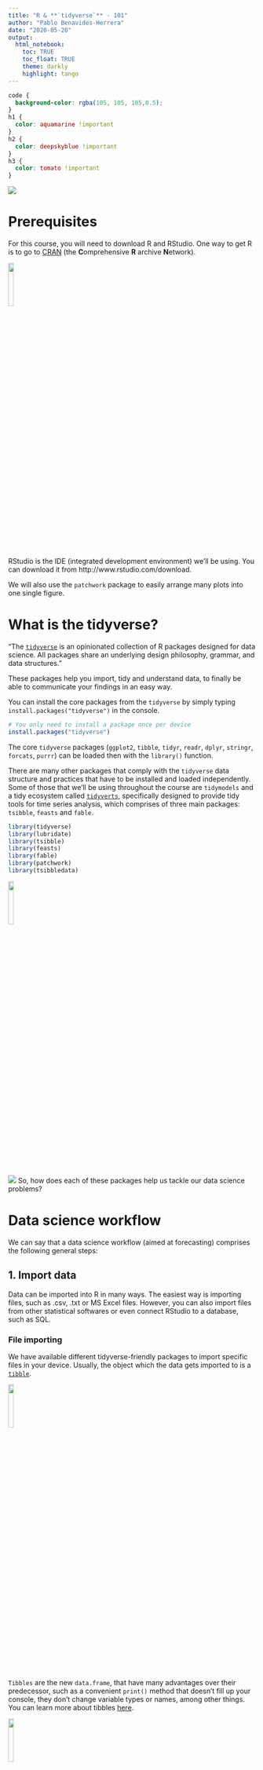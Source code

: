 ```yaml
---
title: "R & **`tidyverse`** - 101"
author: "Pablo Benavides-Herrera"
date: "2020-05-20"
output: 
  html_notebook:
    toc: TRUE
    toc_float: TRUE
    theme: darkly
    highlight: tango
---
```


```css
code {
  background-color: rgba(105, 105, 105,0.5);
}
h1 {
  color: aquamarine !important
}
h2 {
  color: deepskyblue !important
}
h3 {
  color: tomato !important
}
```





![](images/r_tidyverse.jpg)

# Prerequisites

For this course, you will need to download R and RStudio. One way to get R is to go to [CRAN](https://cloud.r-project.org/) (the **C**omprehensive **R** archive **N**etwork).

![](images/RStudio.png){width=15%}

RStudio is the IDE (integrated development environment) we'll be using. You can download it from http://www.rstudio.com/download. 

We will also use the `patchwork` package to easily arrange many plots into one single figure.

# What is the tidyverse? {#tidyverse}

"The [`tidyverse`](https://www.tidyverse.org/) is an opinionated collection of R packages designed for data science. All packages share an underlying design philosophy, grammar, and data structures."

These packages help you import, tidy and understand data, to finally be able to communicate your findings in an easy way.

You can install the core packages from the `tidyverse` by simply typing `install.packages("tidyverse")` in the console.

```r
# You only need to install a package once per device
install.packages("tidyverse")
```

The core `tidyverse` packages (`ggplot2`, `tibble`, `tidyr`, `readr`, `dplyr`, `stringr`, `forcats`, `purrr`) can be loaded then with the `library()` function.

There are many other packages that comply with the `tidyverse` data structure and practices that have to be installed and loaded independently. Some of those that we'll be using throughout the course are `tidymodels` and a tidy ecosystem called [`tidyverts`](https://tidyverts.org/), specifically designed to provide tidy tools for time series analysis, which comprises of three main packages: `tsibble`, `feasts` and `fable`.

```r
library(tidyverse)
library(lubridate)
library(tsibble)
library(feasts)
library(fable)
library(patchwork)
library(tsibbledata)
```


![](images/fable.PNG){width=15%}


![](images/tidyverse.png)
So, how does each of these packages help us tackle our data science problems?

# Data science workflow {#workflow .tabset .tabset-fade}

We can say that a data science workflow (aimed at forecasting) comprises the following general steps:

## 1. Import data {.tabset .tabset-pills}

Data can be imported into R in many ways. The easiest way is importing files, such as .csv, .txt or MS Excel files. However, you can also import files from other statistical softwares or even connect RStudio to a database, such as SQL.

### File importing

We have available different tidyverse-friendly packages to import specific files in your device. Usually, the object which the data gets imported to is a [`tibble`](https://tibble.tidyverse.org/).

![](images/tibble.png){width=15%}

`Tibbles` are the new `data.frame`, that have many advantages over their predecessor, such as a convenient `print()` method that doesn't fill up your console, they don't change variable types or names, among other things. You can learn more about tibbles [here](https://r4ds.had.co.nz/tibbles.html).

![](images/readr.png){width=15%}

  * The [`readr`](https://readr.tidyverse.org/) package has many functions, like `read_csv()` or `read_delim()`, which allow us to import .csv, .txt, tab separated values, etc.

![](images/readxl.png){width=15%}
    
  * If your data is stored in Excel files (.xls or .xlsx), you can use the functions from [`readxl`](https://readxl.tidyverse.org/).

![](images/haven.png){width=15%}    
  * The [`haven`](https://haven.tidyverse.org/) package lets you load data from other statistical packages, such as SPSS, Stata and SAS.
  
### Database connection

As said before, you can also connect your RStudio directly to a database. It's straightforward to do so directly in RStudio's IDE, just follow these simple steps:

1. Go to the "**Connections**" tab and click on **"New Connection"**.

![*Connections tab*](images/connections.PNG){width=90%}

2. A pop-up window will appear, prompting you to select your desired source.

![*Select the Data Source*](images/connections popup.PNG){width=60%}

3. Follow the directions on screen and you're good to go. You can always click the "Help" button for assistance. If everything went ok, you should be able to see all the tables contained in that DB.

![*Connecting to an SQL DB*](images/connection sql.PNG){width=70%}

<br>

## 2. Tidy data {#tidy}

All the `tidyverse` packages rely on having tidy data to work with. But, how can we know if our data is truly tidy? As pointed [here](https://tidyr.tidyverse.org/articles/tidy-data.html), we need to know what **values, variables and observations** are and have them arranged the right way.
  
  * **Values** can be quantitative or qualitative.
    
  * A **variable** is a collection of *values* that measure the same attribute (sales, price, temperature, time).
    
  * An **observation** contains all the values measured from all variables in a single unit (a country, a day, a person, a company).
    
So, now, to consider our data as **tidy**, we must ensure that:
    
  i) Every column is one variable (and only one).
    
  ii) Every row is just one observation.
    
  iii) Every cell is a single value.

![](images/tidyr.png){width=15%}

The [`tidyr`](https://tidyr.tidyverse.org/) package can help us achieve this by:

*   **reshaping** data by pivotting (`pivot_longer()` or `pivot_wider()`),

*   **rectangling**, which can handle nested data (such as JSON files) into tidy tibbles (`unnest_longer()` or `unnest_wider()`), 

*   **filling missing values**, by replacing them (`replace_na()`), dropping such observations (`drop_na()`), or filling with the previous or next values (`fill()`),

* **splitting and combining character columns** (`separate()` and `unite()`), among many other things.

![](images/tsibble.PNG){width=15%}

The [`tsibble`](https://tsibble.tidyverts.org/) package is the foundation for the `tidyverts`. It provides a data infrastructure (a `tsibble`), which is data- and model-oriented object, where you have:

* An **index**, which is the temporal variable that sets the ordering mechanism.

* A **key**, that is a set of variables that define observational units over time.

This way, every observation is uniquely identified by index and key. Also, if the time series is regularly spaced, every observational unit should be measured with a common **interval**.





## 3. Understand your data {#understand .tabset .tabset-pills}

In order to properly understand our data, we might need to **transform** it, **visualize** it, and then **model** it.


### Data transformation {#data_transformation}

![](images/dplyr.png){width=15%}

The [`dplyr`](https://dplyr.tidyverse.org/) package contains functions specifically designed to help you transform tidy data. You can add new variables (`mutate()`), choose specific variables (`select()`), pick observations by their values (`filter()`) or by their position or index in the table (`slice()`), sort observations (`arrange`).

You can also group your data (group sales by store: `group_by(data, store)`).

![](images/stringr.png){width=15%}

Whenever you want to manipulate character variables, the [`stringr`](https://stringr.tidyverse.org/) package is a great way to deal with the matter. Conveniently, all the `stringr` functions start with `str_`. Some of the things you can do with it are:

* **Detect matches**, get the index where the pattern is found, count occurences or locate the position of the pattern within the string (`str_detect()`, ``str_which()`, `str_count()`, `str_locate()`).

* **Subset strings**, by extracting substrings from vectors (`str_sub()`), subsetting a tibble to return only the observations that have the pattern (`str_subset()`), extract the string pattern (`str_extract()`)...

* **Manage lengths** (`str_length()`, `str_pad()`, `str_trunc()`, `str_trim()`),

* **Mutate, join and split** strings, (`str_replace()`, `str_to_lower()`, `str_c()`).

![](images/forcats.png){width=15%}

Categorical variables, or **Factors**, as they're called in **R** can be manipulated with the [`forcats`](https://forcats.tidyverse.org/) package.

You can have either ordered factors, or unordered factors, and some functions that would help you handle them would be:

* `fct_reorder()`, using another variable to specify the new order.

* `fct_infreq()`, to order ir according to the frequency of values.

* `fct_relevel()`, to manually choose the order.

* `fct_lump()`, to collapse the least values of a factor into "other" category.


![](images/lubridate.png){width=15%}


Handling date-time variables in R can be challenging with base R. Fortunately, the [`lubridate`](https://lubridate.tidyverse.org/) package is here for you.

For example, if you import an Excel sheet with a date variable on it, it will be parsed as character. You need to convert it to a date (or date-time) variable, in order to make calculations, plots, or anything relevant with it.

There are some very intuitive parsing functions to help you out, such as `ymd()` for dates stored with the order year month date (it can handle many formats such as "YYYY-MM-DD", "YYYY/MM/DD", "YYYY MM DD", etc.), `dmy()` for cases when the day comes first, followed by month and year ("DD-MM-YYYY"). Date-time objects can also be parsed with `ymd_hms()`, `ymd_h()`, `dmy_hm()`, `hms()` just to mention a few. 

<br>

<font size="5"> Proceed to [Visualization](#understand) </font> 


### Visualization {#visualization}

<br>

Base **R** plots and graphs are very basic (sometimes even ugly):

```r
plot(data = mpg, hwy ~ displ)
```

![](images/ggplot2.png){width=15%}

Luckily, the [`ggplot2`](https://ggplot2.tidyverse.org/) package can produce astonishing plots and figures conveniently. It relies on the "Grammar of Graphics", where you:

* provide the data,

* specify how you want to map the variables to aesthetics,

* what type of plot or graph you want to produce

* any other customization you'd like,

and `ggplot2` takes care of it.

```r
ggplot(mpg, aes(displ, hwy)) + 
  geom_point()
```

So, to generally describe how a `ggplot2` plot works is as follows:

1. Start with a `ggplot()` object, where you specify the data to be used,

2. supply the aesthetic mapping (with `aes()`),

3. add on layers:
    * If you want a scatterplot, use `geom_point()`, histogram `geom_hist()`. Other common plots are `geom_line()`, `geom_bar()`, `geom_boxplot()`.
    * define color scales, such as `scale_color_brewer()` or `scale_color_distiller()`,
    * faceting specifications `facet_wrap()` or `facet_grid()`
    * coordinate systems, such as `coord_cartesian()`, `coord_flip()`

Every element is separated with a plus sign (**+**):

```r
ggplot(mpg, aes(displ, hwy, colour = class)) +
  geom_point() +
  facet_wrap(~manufacturer)
```

It's important to mention that the aesthetics can be passed inside the `ggplot()` function, or within a graphic primitive. In the former, the aesthetics are the same for all the layers, whereas in the latter, the aesthetics passed to a specific layer only affect that layer.

```r
ggplot(mpg, aes(displ, hwy)) +
  geom_point(aes(color = class)) +
  geom_smooth()

ggplot(mpg, aes(displ, hwy,color = class)) +
  geom_point() +
  geom_smooth()
```


We could not cover all the different variants that can be achieved with `ggplot2` here, even if we tried.

<br>

<font size="5"> Continue to [Exploratory Data Analysis](#understand) </font> 

### Exploratory Data Analysis {#EDA}

Visually inspecting your data can give you insight to their dynamics, patterns, and historic behavior. However, before going into the modelling phase of the analysis, we must perform the **exploratory data analysis (EDA)**.

EDA involves making hypothesis regarding your data, transform and visually inspect statistical properties of it.

Some of the most important things to note on the EDA process are:

* What type of variation do each variable have?

* What is the covariation between variables?

* Are there outliers present in the data?

* What type of distribution do the variables follow?

Some examples

For categorical variables (factors), we can use a bar chart:
```r
ggplot(data = diamonds) +
  geom_bar(mapping = aes(x = cut)) +
  ggtitle("Count of Diamonds by cut quality")
```

For continuous variables, a histogram can be used:

```r
ggplot(data = diamonds) +
  geom_histogram(mapping = aes(x = carat), binwidth = 0.5) +
  ggtitle("Histogram of carats")
```

If you want to analyze the histogram of multiple variables in one single plot, you can use `geom_freqpoly()` or use facetting:

```r
ggplot(data = diamonds %>% filter(carat < 3), mapping = aes(x = carat, colour = cut)) +
  geom_freqpoly(binwidth = 0.1)
```

```r
ggplot(data = diamonds %>% filter(carat < 3), mapping = aes(x = carat, fill = cut)) +
  geom_histogram(binwidth = 0.1) +
  facet_wrap(~ cut) +
  theme(legend.position = "none")
```

Choosing the binwidth of the histogram can tell different stories or can reveal different patterns:

```r
g <- ggplot(data = diamonds %>% filter(carat < 3), mapping = aes(x = carat))
g0 <- g + geom_histogram(binwidth = 0.5) +
  ggtitle("Binwidth = 0.5")
g1 <- g + geom_histogram(binwidth = 0.1) +
  ggtitle("Binwidth = 0.1")
g2 <- g + geom_histogram(binwidth = 0.01) +
  ggtitle("Binwidth = 0.01")
g3 <- g0/g1/g2
g3 + plot_annotation(title = "Histograms varying the binwidth",
                     subtitle = "Different patterns can arise when selecting different binwidths")
```

Another option is to go with boxplots:

```r
ggplot(data = mpg) +
  geom_boxplot(mapping = aes(x = reorder(class, hwy, FUN = median), y = hwy))+ labs(x = "class", y = "hwy mpg")
```


Again, these are just some examples, but the list of  goes on and on.

![](images/feasts.PNG){width=15%}

Regarding time series analysis, the [`feasts`](https://feasts.tidyverts.org/) package (**F**eature **E**xtraction and **S**tatistics for **T**ime **S**eries) has many functions that makes it easy for us to get further insight into our time series, We can get many graphs from it, such as:

```r
aus_production %>% gg_season(Beer)
```

```r
aus_production %>% filter(year(Quarter) > 1991) %>% gg_lag(Beer)
```

```r
aus_production %>%
  model(STL(Beer ~ season(window = "periodic"))) %>% 
components() %>% 
  autoplot()
```

We can also get statistics from this package:

```r
aus_retail %>%
  features(Turnover, feat_stl)
```




<br>

<font size="5"> Go to [Model](#workflow) </font> 

### Model

Whenever we try to model a variable or phenomenom, it is said that we are trying to get a simplified version of reality. In fact, it's simpler than that. What we are really trying to do is understand the way a variable or set of variables change, while ignoring or eliminating external "noise".

It is well known to most data scientists that **you cannot use the same data for modelling and testing (or forecasting)**. That's way many people split their data into a training and testing set. However, a true data scientist has to be even stricter on its use of data:

It is recommended that you split your data into three sets:

<style>
div.aquamarine { background-color: aquamarine; border-radius: 5px; padding: 20px; color: black}
</style>
<div class = "aquamarine">

**1.** ~ 60% of your data goes to the **training** set. Here, you can visualize it, perform all the model fitting and tweaking you want, over and over again.

**2.** ~ 20% of your data should go to a **query** set. With this query set, you can compare models by hand and visualize the outcomes.

**3.** The ~ 20%  remaining data would conform the **test** set. Once you've compared all your models with the training and/or query sets, you can test your final model. This test can only be performed **ONCE**. This ensures no bias is introduced in the model and it remains a true forecast.

</div>

<br>

We will go through many different models aimed to provide forecasts for different situations.




The family of models we will be studying throughout the course are the following:

1. Time series linear models (TSLM).
2. Decomposition models.
3. Exponential smoothing (ETS).
4. ARIMA.
5. Dynamic regression models.
6. Introduction to `tidymodels`.

There are many ways to train models in **R**. As we said before, we will be using primarily two packages for this:

![](images/fable.png){width:15%}

* Whitin the `tidyverts`, we will use the [`fable`](https://fable.tidyverts.org/) package, which has many univariate and multivariate time series forecasting models. The way to fit one or more models in the `fable` package is by specifying them in the `model()` function.

```r
fit <- aus_retail %>%
  filter(
    State %in% c("New South Wales", "Victoria"),
    Industry == "Department stores"
  ) %>% 
  model(
    ets = ETS(box_cox(Turnover, 0.3)),
    arima = ARIMA(log(Turnover)),
    snaive = SNAIVE(Turnover)
  )
fit
# A mable: 2 x 5
# Key:     State, Industry [2]
#   State           Industry          ets          arima                   snaive 
#   <chr>           <chr>             <model>      <model>                 <model>
# 1 New South Wales Department stores <ETS(A,Ad,A~ <ARIMA(2,1,1)(2,1,1)[1~ <SNAIV~
# 2 Victoria        Department stores <ETS(A,A,A)> <ARIMA(2,1,1)(1,1,2)[1~ <SNAIV~
```

This produces a `mable` (a model table), where every cell is a fitted model.

Using the `report()` function, you can get a detailed view of a particular model.

```r
fit %>% 
  filter(State == "Victoria") %>% 
  select(State,Industry,arima) %>% 
  report()
```


You could use the `tidy()` function to retrieve each model's terms, estimates and statistics in a tidy way.

```r
tidy(fit)
```


```r
fit %>%
  filter(State == "Victoria") %>% 
  select(State,Industry,arima) %>%
  gg_tsresiduals() + ggtitle("Residual Diagnostics for the ARIMA model fitted to Victoria")
```

With the `glance()` function we can get further information for every model fitted.

```r
glance(fit)
```


  
<br>

<font size="5"> Go to [Forecasting](#workflow) </font> 

## 4. Forecasting {#focst}

Once we have trained one or more models that have a proper fit to our training data, we can now go ahead and produce forecasts. Using `fable` is as simple as running the `forecast()` function to our `mable`. It's also quite easy to get plots from it:

```r
fcst <- fit %>% 
  forecast(h = "2 years") 
fcst
fcst %>% 
  autoplot(filter(aus_retail, year(Month) > 2010), level = NULL) + 
  ggtitle("Forecast comparison across models and time series")
fcst %>% 
  filter(.model =="ets") %>% 
  autoplot(filter(aus_retail, year(Month) > 2010)) + 
  ggtitle("Forecast (with prediction intervals) for the ETS model")
```



## Programming

In practice, you could automate the forecasting workflow by defining functions and iterations. The complete


# {-}


<br><br><br><br>

***

# Examples 

```r
data("world_bank_pop")
# A tibble: 1,056 x 20
#    country indicator `2000` `2001` `2002` `2003`  `2004`  `2005`   `2006`   `2007`
#    <chr>   <chr>      <dbl>  <dbl>  <dbl>  <dbl>   <dbl>   <dbl>    <dbl>    <dbl>
#  1 ABW     SP.URB.T~ 4.24e4 4.30e4 4.37e4 4.42e4 4.47e+4 4.49e+4  4.49e+4  4.47e+4
#  2 ABW     SP.URB.G~ 1.18e0 1.41e0 1.43e0 1.31e0 9.51e-1 4.91e-1 -1.78e-2 -4.35e-1
#  3 ABW     SP.POP.T~ 9.09e4 9.29e4 9.50e4 9.70e4 9.87e+4 1.00e+5  1.01e+5  1.01e+5
#  4 ABW     SP.POP.G~ 2.06e0 2.23e0 2.23e0 2.11e0 1.76e+0 1.30e+0  7.98e-1  3.84e-1
#  5 AFG     SP.URB.T~ 4.44e6 4.65e6 4.89e6 5.16e6 5.43e+6 5.69e+6  5.93e+6  6.15e+6
#  6 AFG     SP.URB.G~ 3.91e0 4.66e0 5.13e0 5.23e0 5.12e+0 4.77e+0  4.12e+0  3.65e+0
#  7 AFG     SP.POP.T~ 2.01e7 2.10e7 2.20e7 2.31e7 2.41e+7 2.51e+7  2.59e+7  2.66e+7
#  8 AFG     SP.POP.G~ 3.49e0 4.25e0 4.72e0 4.82e0 4.47e+0 3.87e+0  3.23e+0  2.76e+0
#  9 AGO     SP.URB.T~ 8.23e6 8.71e6 9.22e6 9.77e6 1.03e+7 1.09e+7  1.15e+7  1.21e+7
# 10 AGO     SP.URB.G~ 5.44e0 5.59e0 5.70e0 5.76e0 5.75e+0 5.69e+0  4.92e+0  4.89e+0
# ... with 1,046 more rows, and 10 more variables: `2008` <dbl>, `2009` <dbl>,
#   `2010` <dbl>, `2011` <dbl>, `2012` <dbl>, `2013` <dbl>, `2014` <dbl>,
#   `2015` <dbl>, `2016` <dbl>, `2017` <dbl>
```





-----------------


* **Programación**
  - Para llevar a cabo iteraciones en objetos de **R**, es conveniente utilizar funciones de la paquetería `purrr`.


